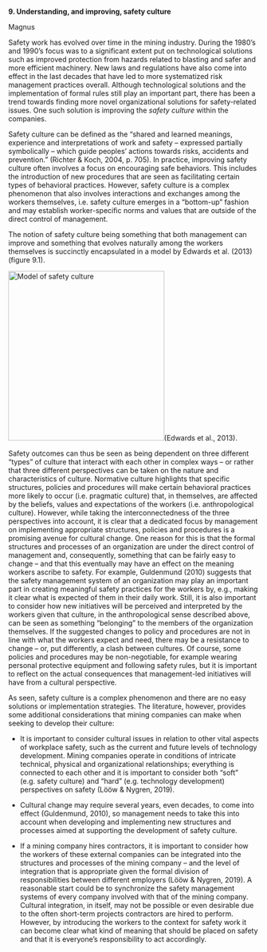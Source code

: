 **9. Understanding, and improving, safety culture**

Magnus

Safety work has evolved over time in the mining industry. During the 1980's and 1990's focus was to a significant extent put on technological solutions such as improved protection from hazards related to blasting and safer and more efficient machinery. New laws and regulations have also come into effect in the last decades that have led to more systematized risk management practices overall. Although technological solutions and the implementation of formal rules still play an important part, there has been a trend towards finding more novel organizational solutions for safety-related issues. One such solution is improving the *safety culture* within the companies.

Safety culture can be defined as the "shared and learned meanings, experience and interpretations of work and safety -- expressed partially symbolically -- which guide peoples' actions towards risks, accidents and prevention." (Richter & Koch, 2004, p. 705). In practice, improving safety culture often involves a focus on encouraging safe behaviors. This includes the introduction of new procedures that are seen as facilitating certain types of behavioral practices. However, safety culture is a complex phenomenon that also involves interactions and exchanges among the workers themselves, i.e. safety culture emerges in a "bottom-up" fashion and may establish worker-specific norms and values that are outside of the direct control of management.

The notion of safety culture being something that both management can improve and something that evolves naturally among the workers themselves is succinctly encapsulated in a model by Edwards et al. (2013) (figure 9.1).

![Model of safety culture ](./media/09-understanding-and-improving-safety-culture/media/image1.png){width="3.2559437882764652in" height="3.537117235345582in"}(Edwards et al., 2013).

Safety outcomes can thus be seen as being dependent on three different "types" of culture that interact with each other in complex ways -- or rather that three different perspectives can be taken on the nature and characteristics of culture. Normative culture highlights that specific structures, policies and procedures will make certain behavioral practices more likely to occur (i.e. pragmatic culture) that, in themselves, are affected by the beliefs, values and expectations of the workers (i.e. anthropological culture). However, while taking the interconnectedness of the three perspectives into account, it is clear that a dedicated focus by management on implementing appropriate structures, policies and procedures is a promising avenue for cultural change. One reason for this is that the formal structures and processes of an organization are under the direct control of management and, consequently, something that can be fairly easy to change -- and that this eventually may have an effect on the meaning workers ascribe to safety. For example, Guldenmund (2010) suggests that the safety management system of an organization may play an important part in creating meaningful safety practices for the workers by, e.g., making it clear what is expected of them in their daily work. Still, it is also important to consider how new initiatives will be perceived and interpreted by the workers given that culture, in the anthropological sense described above, can be seen as something "belonging" to the members of the organization themselves. If the suggested changes to policy and procedures are not in line with what the workers expect and need, there may be a resistance to change -- or, put differently, a clash between cultures. Of course, some policies and procedures may be non-negotiable, for example wearing personal protective equipment and following safety rules, but it is important to reflect on the actual consequences that management-led initiatives will have from a cultural perspective.

As seen, safety culture is a complex phenomenon and there are no easy solutions or implementation strategies. The literature, however, provides some additional considerations that mining companies can make when seeking to develop their culture:

-   It is important to consider cultural issues in relation to other vital aspects of workplace safety, such as the current and future levels of technology development. Mining companies operate in conditions of intricate technical, physical and organizational relationships; everything is connected to each other and it is important to consider both "soft" (e.g. safety culture) and "hard" (e.g. technology development) perspectives on safety (Lööw & Nygren, 2019).

-   Cultural change may require several years, even decades, to come into effect (Guldenmund, 2010), so management needs to take this into account when developing and implementing new structures and processes aimed at supporting the development of safety culture.

-   If a mining company hires contractors, it is important to consider how the workers of these external companies can be integrated into the structures and processes of the mining company -- and the level of integration that is appropriate given the formal division of responsibilities between different employers (Lööw & Nygren, 2019). A reasonable start could be to synchronize the safety management systems of every company involved with that of the mining company. Cultural integration, in itself, may not be possible or even desirable due to the often short-term projects contractors are hired to perform. However, by introducing the workers to the context for safety work it can become clear what kind of meaning that should be placed on safety and that it is everyone's responsibility to act accordingly.
